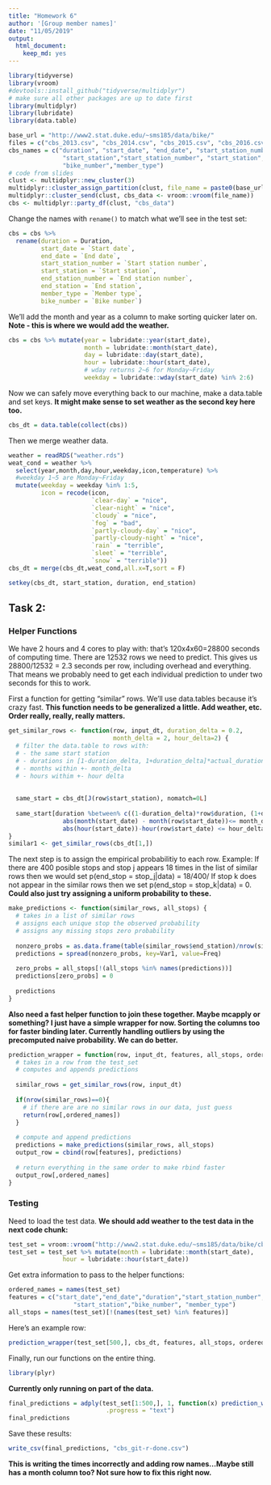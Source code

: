 ```yaml
---
title: "Homework 6"
author: '[Group member names]'
date: "11/05/2019"
output: 
  html_document:
    keep_md: yes
---
```


```r
library(tidyverse)
library(vroom)
#devtools::install_github("tidyverse/multidplyr")
# make sure all other packages are up to date first
library(multidplyr)
library(lubridate)
library(data.table)
```

```r
base_url = "http://www2.stat.duke.edu/~sms185/data/bike/"
files = c("cbs_2013.csv", "cbs_2014.csv", "cbs_2015.csv", "cbs_2016.csv", "cbs_2017.csv")
cbs_names = c("duration", "start_date", "end_date", "start_station_number", 
               "start_station","start_station_number", "start_station", 
               "bike_number","member_type")
# code from slides
clust <- multidplyr::new_cluster(3)
multidplyr::cluster_assign_partition(clust, file_name = paste0(base_url, files))
multidplyr::cluster_send(clust, cbs_data <- vroom::vroom(file_name))
cbs <- multidplyr::party_df(clust, "cbs_data")
```


Change the names with ``rename()`` to match what we'll see in the test set:
```r
cbs = cbs %>%
  rename(duration = Duration,
         start_date = `Start date`,
         end_date = `End date`,
         start_station_number = `Start station number`,
         start_station = `Start station`,
         end_station_number = `End station number`,
         end_station = `End station`,
         member_type = `Member type`,
         bike_number = `Bike number`)
```

We'll add the month and year as a column to make sorting quicker later on. **Note - this is where we would add the weather.**
```r
cbs = cbs %>% mutate(year = lubridate::year(start_date),
                     month = lubridate::month(start_date),
                     day = lubridate::day(start_date),
                     hour = lubridate::hour(start_date),
                     # wday returns 2~6 for Monday~Friday
                     weekday = lubridate::wday(start_date) %in% 2:6)
```


Now we can safely move everything back to our machine, make a data.table and set keys. **It might make sense to set weather as the second key here too.**
```r
cbs_dt = data.table(collect(cbs))
```
Then we merge weather data.
```r
weather = readRDS("weather.rds")
weat_cond = weather %>% 
  select(year,month,day,hour,weekday,icon,temperature) %>% 
  #weekday 1~5 are Monday~Friday
  mutate(weekday = weekday %in% 1:5,
         icon = recode(icon,
                       `clear-day` = "nice",
                       `clear-night` = "nice",
                       `cloudy` = "nice",
                       `fog` = "bad",
                       `partly-cloudy-day` = "nice",
                       `partly-cloudy-night` = "nice",
                       `rain` = "terrible",
                       `sleet` = "terrible",
                       `snow` = "terrible"))
cbs_dt = merge(cbs_dt,weat_cond,all.x=T,sort = F)
```

```r
setkey(cbs_dt, start_station, duration, end_station)
```

## Task 2:

### Helper Functions
We have 2 hours and 4 cores to play with: that's 120x4x60=28800 seconds of computing time. There are 12532 rows we need to predict. This gives us 28800/12532 = 2.3 seconds per row, including overhead and everything. That means we probably need to get each individual prediction to under two seconds for this to work.

First a function for getting "similar" rows. We'll use data.tables because it's crazy fast. **This function needs to be generalized a little. Add weather, etc. Order really, really, really matters.**
```r
get_similar_rows <- function(row, input_dt, duration_delta = 0.2,
                             month_delta = 2, hour_delta=2) {
  # filter the data.table to rows with:
  # - the same start station
  # - durations in [1-duration_delta, 1+duration_delta]*actual_duration
  # - months within +- month_delta
  # - hours withim +- hour delta
  
  
  same_start = cbs_dt[J(row$start_station), nomatch=0L]
  
  same_start[duration %between% c((1-duration_delta)*row$duration, (1+duration_delta)*row$duration) &
               abs(month(start_date) - month(row$start_date))<= month_delta &
               abs(hour(start_date))-hour(row$start_date) <= hour_delta]
}
similar1 <- get_similar_rows(cbs_dt[1,])
```



The next step is to assign the empirical probabilitiy to each row. Example: If there are 400 posible stops and stop j appears 18 times in the list of similar rows then we would set p(end_stop = stop_j|data) = 18/400/ If stop k does not appear in the similar rows then we set p(end_stop = stop_k|data) = 0. **Could also just try assigning a uniform probability to these.**
```r
make_predictions <- function(similar_rows, all_stops) {
  # takes in a list of similar rows
  # assigns each unique stop the observed probability
  # assigns any missing stops zero probability
  
  nonzero_probs = as.data.frame(table(similar_rows$end_station)/nrow(similar_rows))
  predictions = spread(nonzero_probs, key=Var1, value=Freq)
  
  zero_probs = all_stops[!(all_stops %in% names(predictions))]
  predictions[zero_probs] = 0
  
  predictions
}
```


**Also need a fast helper function to join these together. Maybe mcapply or something? I just have a simple wrapper for now. Sorting the columns too for faster binding later. Currently handling outliers by using the precomputed naive probability. We can do better.**

```r
prediction_wrapper = function(row, input_dt, features, all_stops, ordered_names) {
  # takes in a row from the test_set
  # computes and appends predictions
  
  similar_rows = get_similar_rows(row, input_dt)
  
  if(nrow(similar_rows)==0){
    # if there are are no similar rows in our data, just guess
    return(row[,ordered_names])
  }
  
  # compute and append predictions
  predictions = make_predictions(similar_rows, all_stops)
  output_row = cbind(row[features], predictions)
  
  # return everything in the same order to make rbind faster
  output_row[,ordered_names]
}
```

### Testing
Need to load the test data. **We should add weather to the test data in the next code chunk:**
```r
test_set = vroom::vroom("http://www2.stat.duke.edu/~sms185/data/bike/cbs_test.csv")
test_set = test_set %>% mutate(month = lubridate::month(start_date),
               hour = lubridate::hour(start_date))
```

Get extra information to pass to the helper functions:
```r
ordered_names = names(test_set)
features = c("start_date","end_date","duration","start_station_number",
                  "start_station","bike_number", "member_type")
all_stops = names(test_set)[!(names(test_set) %in% features)]
```

Here's an example row:
```r
prediction_wrapper(test_set[500,], cbs_dt, features, all_stops, ordered_names)
```

Finally, run our functions on the entire thing.

```r
library(plyr)
```

**Currently only running on part of the data.**

```r
final_predictions = adply(test_set[1:500,], 1, function(x) prediction_wrapper(x, cbs_dt, features, all_stops, ordered_names),
                           .progress = "text")
final_predictions
```


Save these results:
```r
write_csv(final_predictions, "cbs_git-r-done.csv")
```

**This is writing the times incorrectly and adding row names...Maybe still has a month column too? Not sure how to fix this right now.**


